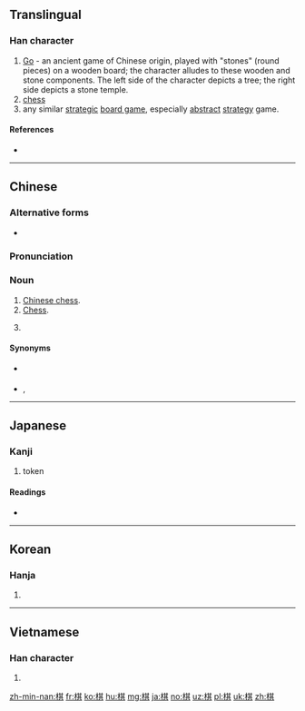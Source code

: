 ==Translingual==

===Han character===
{{Han char|rn=75|rad=木|as=08|sn=12|four=44981|canj=DTMC|ids=⿰木其}}

# [[go#Noun_2|Go]] - an ancient game of Chinese origin, played with "stones" (round pieces) on a wooden board; the character alludes to these wooden and stone components. The left side of the character depicts a tree; the right side depicts a stone temple.
# [[chess]]
# any similar [[strategic]] [[board game]], especially [[abstract]] [[strategy]] game.

====References====
* {{Han ref|kx=0532.030|dkj=14922|dj=0920.110|hdz=21224.040|uh=68CB|ud=26827|bh=B4D1|bd=46289}}

----

==Chinese==
{{zh-forms}}

===Alternative forms===
* {{zh-l|棊}}

===Pronunciation===
{{zh-pron
|m=qí
|c=kei4
|h=
|mn=kî
|w=
|mc=y
|oc=y
|ma=
|cat=n
}}

===Noun===
{{zh-noun}}

# [[Chinese chess]].
# [[chess|Chess]].
# {{cx|by extension|lang=zh}} {{n-g|A chess-like game or a game requiring strategy.}}
#: {{zh-usex|圍棋|[[go]]}}

====Synonyms====
* {{sense|Chinese chess}} {{zh-l|象棋}}
* {{sense|chess}} {{zh-l|國際象棋}}, {{zh-l|西洋棋}}

{{zh-cat|Chess}}

----

==Japanese==

===Kanji===
{{ja-kanji|grade=c|rs=木08}}

# token

====Readings====
* {{ja-readings|goon=[[ぎ]] (gi) {{non-joyo-reading}}, [[ご]] (go) {{non-joyo-reading}}|kanon=[[き]] (ki)|kun=}}

----

==Korean==

===Hanja===
{{ko-hanja|hangeul=기|eumhun=|rv=gi|mr=ki|y=ki}}

# {{defn|lang=ko|sort=木08}}

----

==Vietnamese==

===Han character===
{{vi-hantu|[[kỳ]], [[cờ]], [[kè]], [[kì]]|rs=木08}}

# {{defn|lang=vi|sort=木08}}

[[zh-min-nan:棋]]
[[fr:棋]]
[[ko:棋]]
[[hu:棋]]
[[mg:棋]]
[[ja:棋]]
[[no:棋]]
[[uz:棋]]
[[pl:棋]]
[[uk:棋]]
[[zh:棋]]